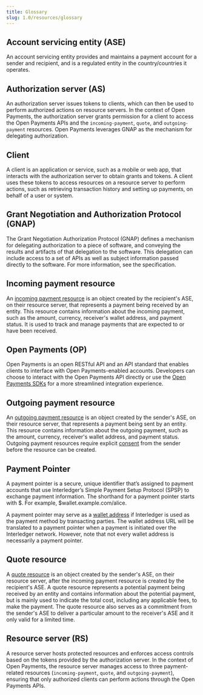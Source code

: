 ```yaml
---
title: Glossary
slug: 1.0/resources/glossary
---
```



## Account servicing entity (ASE)

An account servicing entity provides and maintains a payment account for a sender and recipient, and is a regulated entity in the country/countries it operates.

## Authorization server (AS)

An authorization server issues tokens to clients, which can then be used to perform authorized actions on resource servers. In the context of Open Payments, the authorization server grants permission for a client to access the Open Payments APIs and the `incoming-payment`, `quote`, and `outgoing-payment` resources. Open Payments leverages GNAP as the mechanism for delegating authorization.

## Client

A client is an application or service, such as a mobile or web app, that interacts with the authorization server to obtain grants and tokens. A client uses these tokens to access resources on a resource server to perform actions, such as retrieving transaction history and setting up payments, on behalf of a user or system.

## Grant Negotiation and Authorization Protocol (GNAP)

The Grant Negotiation Authorization Protocol (GNAP) defines a mechanism for delegating authorization to a piece of software, and conveying the results and artifacts of that delegation to the software. This delegation can include access to a set of APIs as well as subject information passed directly to the software. For more information, see the <LinkOut href="https://datatracker.ietf.org/doc/html/draft-ietf-gnap-core-protocol-12">specification</LinkOut>.

## Incoming payment resource

An [incoming payment resource](/1.0/concepts/resources/#incoming-payment) is an object created by the recipient's ASE, on their resource server, that represents a payment being received by an entity. This resource contains information about the incoming payment, such as the amount, currency, receiver's wallet address, and payment status. It is used to track and manage payments that are expected to or have been received.

## Open Payments (OP)

Open Payments is an open RESTful API and an API standard that enables clients to interface with Open Payments-enabled accounts. Developers can choose to interact with the Open Payments API directly or use the [Open Payments SDKs](/1.0/sdk/before-you-begin) for a more streamlined integration experience.

## Outgoing payment resource

An [outgoing payment resource](/1.0/concepts/resources/#outgoing-payment) is an object created by the sender's ASE, on their resource server, that represents a payment being sent by an entity. This resource contains information about the outgoing payment, such as the amount, currency, receiver's wallet address, and payment status. Outgoing payment resources require explicit [consent](/1.0/identity/idp/) from the sender before the resource can be created.

## Payment Pointer

A <LinkOut href="https://paymentpointers.org/">payment pointer</LinkOut> is a secure, unique identifier that’s assigned to payment accounts that use Interledger’s <LinkOut href="https://interledger.org/developers/rfcs/simple-payment-setup-protocol/">Simple Payment Setup Protocol (SPSP)</LinkOut> to exchange payment information. The shorthand for a payment pointer starts with $. For example, $wallet.example.com/alice.

A payment pointer may serve as a [wallet address](/1.0/concepts/wallet-addresses) if Interledger is used as the payment method by transacting parties. The wallet address URL will be translated to a payment pointer when a payment is initiated over the Interledger network. However, note that not every wallet address is necessarily a payment pointer.

## Quote resource

A [quote resource](/1.0/concepts/resources/#quote) is an object created by the sender's ASE, on their resource server, after the incoming payment resource is created by the recipient's ASE. A quote resource represents a potential payment being received by an entity and contains information about the potential payment, but is mainly used to indicate the total cost, including any applicable fees, to make the payment. The quote resource also serves as a commitment from the sender's ASE to deliver a particular amount to the receiver's ASE and it only valid for a limited time.

## Resource server (RS)

A resource server hosts protected resources and enforces access controls based on the tokens provided by the authorization server. In the context of Open Payments, the resource server manages access to three payment-related resources (`incoming-payment`, `quote`, and `outgoing-payment`), ensuring that only authorized clients can perform actions through the Open Payments APIs.
